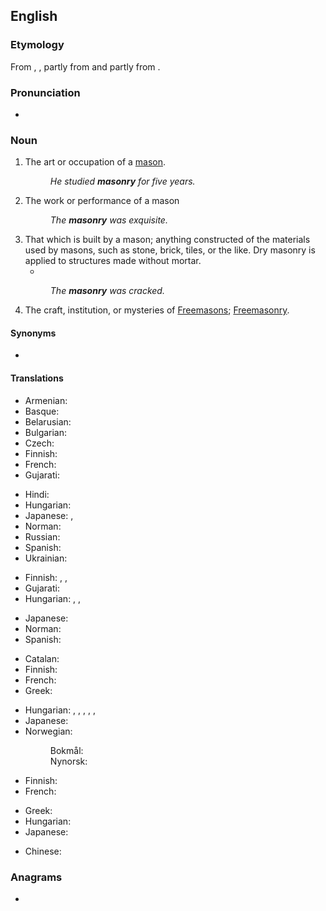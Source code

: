 ==English==
{{wikipedia}}

===Etymology===
From {{inh|en|enm|masonry}}, {{m|enm|masonrie}}, partly from {{der|en|fro|maçonerie}} and partly from {{af|en|mason|-ry}}.

===Pronunciation===
* {{IPA|en|/ˈmeɪsənɹi/}}

===Noun===
{{en-noun|~|masonries}}

# The art or occupation of a [[mason]].
#: ''He studied '''masonry''' for five years.''
# The work or performance of a mason
#: ''The '''masonry''' was exquisite.''
# That which is built by a mason; anything constructed of the materials used by masons, such as stone, brick, tiles, or the like. Dry masonry is applied to structures made without mortar.
#* {{quote-book|en|title=Walls and Ceilings|editor=Robert M. Jones|ISBN=0809434520|year=1980|publisher=Time-Life Books|page=56
|passage=Many houses built between the Civil War and 1940 have '''masonry''' walls, usually of brick, with the inside surfaces covered by a layer of plaster.}}
#: ''The '''masonry''' was cracked.''
# The craft, institution, or mysteries of [[Freemason]]s; [[Freemasonry]].

====Synonyms====
* {{l|en|stonecraft}}

====Translations====
{{trans-top|art or occupation of a mason}}
* Armenian: {{t-needed|hy}}
* Basque: {{t+|eu|igeltserotza}}
* Belarusian: {{t|be|[[каменны|каме́нная]] [[кла́дка]]|f}}
* Bulgarian: {{t|bg|зидари́я|f}}
* Czech: {{t|cs|zednictví|n}}
* Finnish: {{t|fi|muurarius}}
* French: {{t+|fr|maçonnerie|f}}
* Gujarati: {{t|gu|કડિયાકામ}}
{{trans-mid}}
* Hindi: {{t+|hi|राजगीरी|m}}
* Hungarian: {{t|hu|kőművesség}}
* Japanese: {{t|ja|石工職人}}, {{t|ja|石造技術}}
* Norman: {{t|nrf|machon'nie|f}}
* Russian: {{t|ru|[[каменный|ка́менная]] [[кла́дка]]|f}}
* Spanish: {{t+|es|albañilería|f}}
* Ukrainian: {{t|uk|[[кам'яний|кам'яна́]] [[кла́дка]]|f}}
{{trans-bottom}}

{{trans-top|work or performance of a mason}}
* Finnish: {{t+|fi|muuraus}}, {{t+|fi|kivityö}}, {{t|fi|muuraustyö}}
* Gujarati: {{t|gu|કડિયાકામ}}
* Hungarian: {{t|hu|kőművesmunka}}, {{t+|hu|falazás}}, {{t|hu|vakolás}}
{{trans-mid}}
* Japanese: {{t|ja|石匠}}
* Norman: {{t|nrf|machon'nie|f}}
* Spanish: {{t+|es|mampostería|f}}
{{trans-bottom}}

{{trans-top|that which is built by a mason}}
* Catalan: {{t|ca|maçoneria|f}}
* Finnish: {{t+|fi|kivityö}}
* French: {{t+|fr|maçonnerie}}
* Greek: {{t+|el|λιθοδομή|f}}
{{trans-mid}}
* Hungarian: {{t|hu|kőművesmunka}}, {{t+|hu|falazat}}, {{t+|hu|falazás}}, {{t+|hu|fal}}, {{t+|hu|építmény}}, {{t+|hu|vakolat}}
* Japanese: {{t|ja|石造建築物}}
* Norwegian:
*: Bokmål: {{t|nb|murverk|n}}
*: Nynorsk: {{t|nn|murverk|n}}
{{trans-bottom}}

{{trans-top-see|Freemasonry|Freemasonry}}
* Finnish: {{t|fi|vapaamuurarius}}
* French: {{t+|fr|maçonnerie|f}}
{{trans-mid}}
* Greek: {{t+|el|ελευθεροτεκτονισμός|m}}
* Hungarian: {{t+|hu|szabadkőművesség}}
* Japanese: {{t|ja|フリーメイソン}}
{{trans-bottom}}

{{checktrans-top}}
* Chinese: {{t-check|cmn|石工技藝}}
{{trans-mid}}
{{trans-bottom}}

===Anagrams===
* {{anagrams|en|a=amnorsy|Maynors}}
